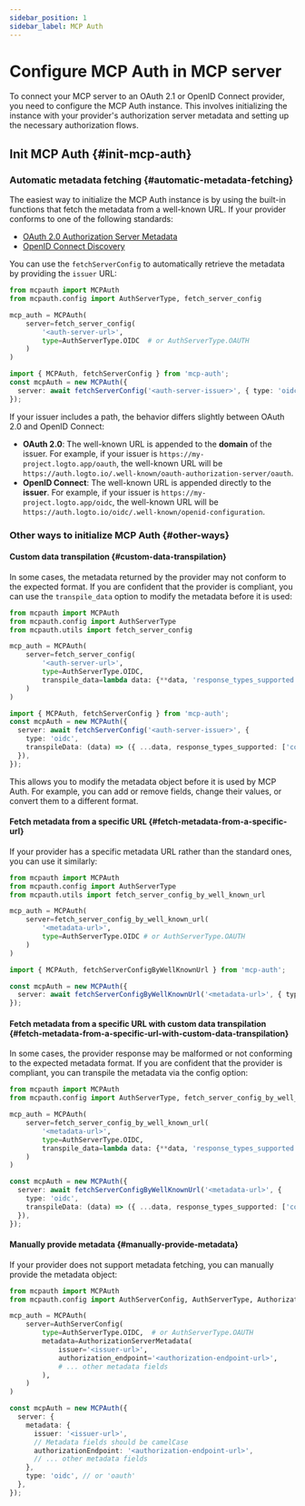 ```yaml
---
sidebar_position: 1
sidebar_label: MCP Auth
---
```



# Configure MCP Auth in MCP server

To connect your MCP server to an OAuth 2.1 or OpenID Connect provider, you need to configure the MCP Auth instance. This involves initializing the instance with your provider's authorization server metadata and setting up the necessary authorization flows.

## Init MCP Auth \{#init-mcp-auth}

### Automatic metadata fetching \{#automatic-metadata-fetching}

The easiest way to initialize the MCP Auth instance is by using the built-in functions that fetch the metadata from a well-known URL. If your provider conforms to one of the following standards:

- [OAuth 2.0 Authorization Server Metadata](https://datatracker.ietf.org/doc/html/rfc8414)
- [OpenID Connect Discovery](https://openid.net/specs/openid-connect-discovery-1_0.html)

You can use the `fetchServerConfig` to automatically retrieve the metadata by providing the `issuer` URL:

<Tabs groupId="sdk">
<TabItem value="python" label="Python">

```python
from mcpauth import MCPAuth
from mcpauth.config import AuthServerType, fetch_server_config

mcp_auth = MCPAuth(
    server=fetch_server_config(
        '<auth-server-url>',
        type=AuthServerType.OIDC  # or AuthServerType.OAUTH
    )
)
```

</TabItem>
<TabItem value="node" label="Node.js">

```ts
import { MCPAuth, fetchServerConfig } from 'mcp-auth';
const mcpAuth = new MCPAuth({
  server: await fetchServerConfig('<auth-server-issuer>', { type: 'oidc' }), // or 'oauth'
});
```

</TabItem>
</Tabs>

If your issuer includes a path, the behavior differs slightly between OAuth 2.0 and OpenID Connect:

- **OAuth 2.0**: The well-known URL is appended to the **domain** of the issuer. For example, if your issuer is `https://my-project.logto.app/oauth`, the well-known URL will be `https://auth.logto.io/.well-known/oauth-authorization-server/oauth`.
- **OpenID Connect**: The well-known URL is appended directly to the **issuer**. For example, if your issuer is `https://my-project.logto.app/oidc`, the well-known URL will be `https://auth.logto.io/oidc/.well-known/openid-configuration`.

### Other ways to initialize MCP Auth \{#other-ways}

#### Custom data transpilation \{#custom-data-transpilation}

In some cases, the metadata returned by the provider may not conform to the expected format. If you are confident that the provider is compliant, you can use the `transpile_data` option to modify the metadata before it is used:

<Tabs groupId="sdk">
<TabItem value="python" label="Python">

```python
from mcpauth import MCPAuth
from mcpauth.config import AuthServerType
from mcpauth.utils import fetch_server_config

mcp_auth = MCPAuth(
    server=fetch_server_config(
        '<auth-server-url>',
        type=AuthServerType.OIDC,
        transpile_data=lambda data: {**data, 'response_types_supported': ['code']} # [!code highlight]
    )
)
```

</TabItem>
<TabItem value="node" label="Node.js">

```ts
import { MCPAuth, fetchServerConfig } from 'mcp-auth';
const mcpAuth = new MCPAuth({
  server: await fetchServerConfig('<auth-server-issuer>', {
    type: 'oidc',
    transpileData: (data) => ({ ...data, response_types_supported: ['code'] }), // [!code highlight]
  }),
});
```

</TabItem>
</Tabs>

This allows you to modify the metadata object before it is used by MCP Auth. For example, you can add or remove fields, change their values, or convert them to a different format.

#### Fetch metadata from a specific URL \{#fetch-metadata-from-a-specific-url}

If your provider has a specific metadata URL rather than the standard ones, you can use it similarly:

<Tabs groupId="sdk">
<TabItem value="python" label="Python">

```python
from mcpauth import MCPAuth
from mcpauth.config import AuthServerType
from mcpauth.utils import fetch_server_config_by_well_known_url

mcp_auth = MCPAuth(
    server=fetch_server_config_by_well_known_url(
        '<metadata-url>',
        type=AuthServerType.OIDC # or AuthServerType.OAUTH
    )
)
```

</TabItem>
<TabItem value="node" label="Node.js">

```ts
import { MCPAuth, fetchServerConfigByWellKnownUrl } from 'mcp-auth';

const mcpAuth = new MCPAuth({
  server: await fetchServerConfigByWellKnownUrl('<metadata-url>', { type: 'oidc' }), // or 'oauth'
});
```

</TabItem>
</Tabs>

#### Fetch metadata from a specific URL with custom data transpilation \{#fetch-metadata-from-a-specific-url-with-custom-data-transpilation}

In some cases, the provider response may be malformed or not conforming to the expected metadata format. If you are confident that the provider is compliant, you can transpile the metadata via the config option:

<Tabs groupId="sdk">
<TabItem value="python" label="Python">

```python
from mcpauth import MCPAuth
from mcpauth.config import AuthServerType, fetch_server_config_by_well_known_url

mcp_auth = MCPAuth(
    server=fetch_server_config_by_well_known_url(
        '<metadata-url>',
        type=AuthServerType.OIDC,
        transpile_data=lambda data: {**data, 'response_types_supported': ['code']} # [!code highlight]
    )
)
```

</TabItem>
<TabItem value="node" label="Node.js">

```ts
const mcpAuth = new MCPAuth({
  server: await fetchServerConfigByWellKnownUrl('<metadata-url>', {
    type: 'oidc',
    transpileData: (data) => ({ ...data, response_types_supported: ['code'] }), // [!code highlight]
  }),
});
```

</TabItem>
</Tabs>

#### Manually provide metadata \{#manually-provide-metadata}

If your provider does not support metadata fetching, you can manually provide the metadata object:

<Tabs groupId="sdk">
<TabItem value="python" label="Python">

```python
from mcpauth import MCPAuth
from mcpauth.config import AuthServerConfig, AuthServerType, AuthorizationServerMetadata

mcp_auth = MCPAuth(
    server=AuthServerConfig(
        type=AuthServerType.OIDC,  # or AuthServerType.OAUTH
        metadata=AuthorizationServerMetadata(
            issuer='<issuer-url>',
            authorization_endpoint='<authorization-endpoint-url>',
            # ... other metadata fields
        ),
    )
)
```

</TabItem>
<TabItem value="node" label="Node.js">

```ts
const mcpAuth = new MCPAuth({
  server: {
    metadata: {
      issuer: '<issuer-url>',
      // Metadata fields should be camelCase
      authorizationEndpoint: '<authorization-endpoint-url>',
      // ... other metadata fields
    },
    type: 'oidc', // or 'oauth'
  },
});
```

</TabItem>
</Tabs>
